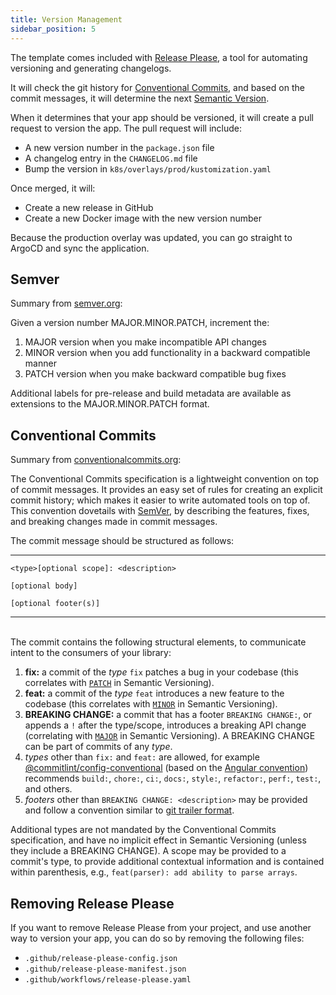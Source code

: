 ```yaml
---
title: Version Management
sidebar_position: 5
---
```


The template comes included with [Release Please](https://github.com/googleapis/release-please), a tool for automating versioning and generating changelogs.

It will check the git history for [Conventional Commits](https://www.conventionalcommits.org/en/v1.0.0/#summary), and based on the commit messages, it will determine the next [Semantic Version](https://semver.org/).

When it determines that your app should be versioned, it will create a pull request to version the app. The pull request will include:

- A new version number in the `package.json` file
- A changelog entry in the `CHANGELOG.md` file
- Bump the version in `k8s/overlays/prod/kustomization.yaml`

Once merged, it will:

- Create a new release in GitHub
- Create a new Docker image with the new version number

Because the production overlay was updated, you can go straight to ArgoCD and sync the application.

## Semver

Summary from [semver.org](https://semver.org/):

Given a version number MAJOR.MINOR.PATCH, increment the:

1. MAJOR version when you make incompatible API changes
1. MINOR version when you add functionality in a backward compatible
   manner
1. PATCH version when you make backward compatible bug fixes

Additional labels for pre-release and build metadata are available as extensions
to the MAJOR.MINOR.PATCH format.

## Conventional Commits

Summary from [conventionalcommits.org](https://www.conventionalcommits.org/en/v1.0.0/):

The Conventional Commits specification is a lightweight convention on top of commit messages.
It provides an easy set of rules for creating an explicit commit history;
which makes it easier to write automated tools on top of.
This convention dovetails with [SemVer](http://semver.org),
by describing the features, fixes, and breaking changes made in commit messages.

The commit message should be structured as follows:

---

```
<type>[optional scope]: <description>

[optional body]

[optional footer(s)]
```

---

<br />
The commit contains the following structural elements, to communicate intent to the
consumers of your library:

1. **fix:** a commit of the _type_ `fix` patches a bug in your codebase (this correlates with [`PATCH`](http://semver.org/#summary) in Semantic Versioning).
1. **feat:** a commit of the _type_ `feat` introduces a new feature to the codebase (this correlates with [`MINOR`](http://semver.org/#summary) in Semantic Versioning).
1. **BREAKING CHANGE:** a commit that has a footer `BREAKING CHANGE:`, or appends a `!` after the type/scope, introduces a breaking API change (correlating with [`MAJOR`](http://semver.org/#summary) in Semantic Versioning).
   A BREAKING CHANGE can be part of commits of any _type_.
1. _types_ other than `fix:` and `feat:` are allowed, for example [@commitlint/config-conventional](https://github.com/conventional-changelog/commitlint/tree/master/%40commitlint/config-conventional) (based on the [Angular convention](https://github.com/angular/angular/blob/22b96b9/CONTRIBUTING.md#-commit-message-guidelines)) recommends `build:`, `chore:`,
   `ci:`, `docs:`, `style:`, `refactor:`, `perf:`, `test:`, and others.
1. _footers_ other than `BREAKING CHANGE: <description>` may be provided and follow a convention similar to
   [git trailer format](https://git-scm.com/docs/git-interpret-trailers).

Additional types are not mandated by the Conventional Commits specification, and have no implicit effect in Semantic Versioning (unless they include a BREAKING CHANGE). A scope may be provided to a commit's type, to provide additional contextual information and is contained within parenthesis, e.g., `feat(parser): add ability to parse arrays`.

## Removing Release Please

If you want to remove Release Please from your project, and use another way to version your app, you can do so by removing the following files:

- `.github/release-please-config.json`
- `.github/release-please-manifest.json`
- `.github/workflows/release-please.yaml`
